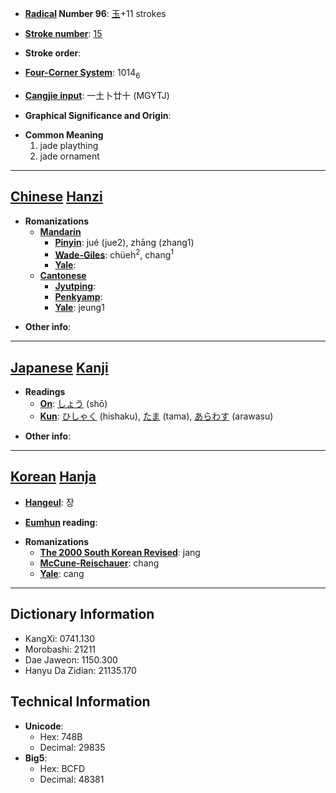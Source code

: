 * '''[[Wiktionary:Chinese radical index| Radical]] Number 96''': [[Wiktionary:Chinese radical index 玉|玉]]+11 strokes

* '''[[Wiktionary:Chinese total strokes index|Stroke number]]''': [[Wiktionary:Chinese total strokes index 15|15]]

* '''Stroke order''': 

* '''[[Wiktionary:Chinese four corner index|Four-Corner System]]''': 1014<sub>6</sub>

* '''[[Wiktionary:Chinese Cangjie index|Cangjie input]]''': 一土卜廿十 (MGYTJ)

* '''Graphical Significance and Origin''': 

* '''Common Meaning'''
*#jade plaything
*# jade ornament


----

== [[Chinese]] [[Hanzi]] ==

* '''Romanizations'''
** '''[[Mandarin]]'''
*** '''[[Pinyin]]''': jué (jue2), zhāng (zhang1)
*** '''[[Wade-Giles]]''': chüeh<sup>2</sup>, chang<sup>1</sup>
*** '''[[Yale]]''': 
** '''[[Cantonese]]'''
*** '''[[Jyutping]]''':
*** '''[[Penkyamp]]''': 
*** '''[[Yale]]''': jeung1

* '''Other info''': 

----

== [[Japanese]] [[Kanji]] ==

* '''Readings'''
** '''[[On]]''': [[しょう]] (shō)
** '''[[Kun]]''': [[ひしゃく]] (hishaku), [[たま]] (tama), [[あらわす]] (arawasu)

* '''Other info''':  

----

== [[Korean]] [[Hanja]] ==

* '''[[Hangeul]]''': 장

* '''[[Eumhun]] reading''': 

* '''Romanizations'''
** '''[[The 2000 South Korean Revised Romanization|The 2000 South Korean Revised]]''': jang
** '''[[McCune-Reischauer]]''': chang
** '''[[Yale]]''': cang

----

== Dictionary Information ==

* KangXi: 0741.130
* Morobashi: 21211
* Dae Jaweon: 1150.300
* Hanyu Da Zidian: 21135.170

== Technical Information ==

* '''Unicode''':
** Hex: 748B
** Decimal: 29835
* '''Big5''':
** Hex: BCFD
** Decimal: 48381